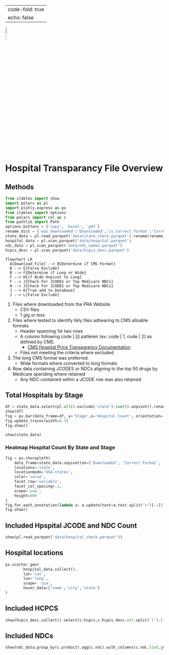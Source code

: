 
---
code-fold: true
echo: false
---
![](data/logo.jpg){width="10%"}

# Hospital Transparancy File Overview

## Methods
``` python
from itables import show
import polars as pl
import plotly.express as px
from itables import options
from polars import col as c
from pathlib import Path
options.buttons = ['copy', 'excel', 'pdf']
rename_dict = {'was_downloaded':'Downloaded','is_correct_format':'Correct Format','has_drugs':'Has Drugs'}
state_data = pl.read_parquet('data\state_check.parquet').rename(rename_dict)
hospital_data = pl.scan_parquet('data/hospital.parquet')
ndc_data = pl.scan_parquet('data/ndc_names.parquet')
hcpcs_desc = pl.scan_parquet('data/hcpcs_desc.parquet')
```


``` mermaid
flowchart LR
  A[Download File] --> B{Determine if CMS Format}
  B --> E[False Exclude]
  B --> F{Determine if Long or Wide}
  F --> H[if Wide Unpivot to Long]
  F --> J{Check For JCODES or Top Medicare NDCs}
  H --> J{Check For JCODES or Top Medicare NDCs}
  J --> K[True add to Database]
  J --> L[False Exclude]
```
1. Files where downloaded from the PRA Website
    + CSV files
    + 1 gig or less
2. Files where tested to identify likly files adhearing to CMS alloable formats
    + Header spanning 1st two rows
    + A column following code | [i] patteren (ex: code | 1, code | 2) as defined by CMS
        + [CMS Hospital Price Transparency Documentation](https://github.com/CMSgov/hospital-price-transparency/tree/master/documentation/CSV)
    + Files not meeting the criteria where excluded
3. The long CMS format was preferred.
    + Wide formats where converted to long formats
4. Row data containing JCODES or NDCs aligning to the top 50 drugs by Medicare spending where retained
    + Any NDC contained within a JCODE row was also retained

## Total Hospitals by Stage

```python
df = state_data.select(pl.all().exclude('state').sum()).unpivot().rename({'variable':'Stage','value':'Hospital Count'})
show(df)
fig = px.bar(data_frame=df, y='Stage',x='Hospital Count', orientation='h',height=200)
fig.update_traces(width=0.3)
fig.show()
```



``` python
show(state_data)
```

### Heatmap Hospital Count By State and Stage
``` python
fig = px.choropleth(
    data_frame=state_data.unpivot(on=['Downloaded', 'Correct Format', 'Has Drugs'], index='state'),
    locations='state',
    locationmode='USA-states',
    color='value',
    facet_row='variable',
    facet_col_spacing=.1,
    scope='usa',
    height=800
)
fig.for_each_annotation(lambda a: a.update(text=a.text.split("=")[-1]))
fig.show()

```

## Included Hpspital JCODE and NDC Count
``` python
show(pl.read_parquet('data\hospital_check.parquet'))
```

## Hospital locations
``` python
px.scatter_geo(
        hospital_data.collect(),
        lat='lat',
        lon='long',
        scope= 'usa',
        hover_data=['name','city','state']
)
```

## Included HCPCS
```python
show(hcpcs_desc.collect().select(c.hcpcs,c.hcpcs_desc.str.split('[').list.first()))
```

## Included NDCs
```python
show(ndc_data.group_by(c.product).agg(c.ndc).with_columns(c.ndc.list.join(', ')).collect())
```









